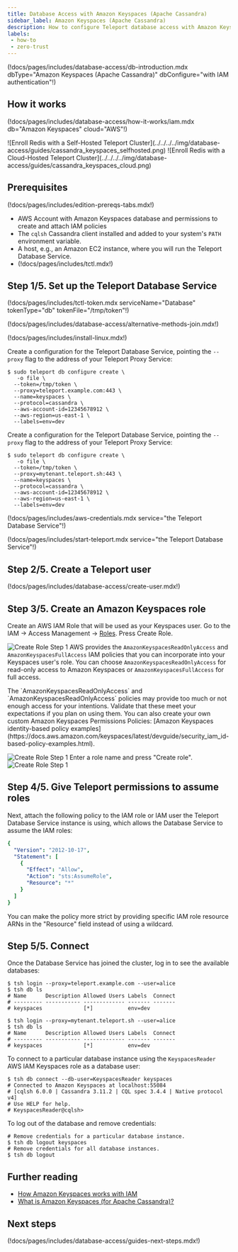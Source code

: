 ```yaml
---
title: Database Access with Amazon Keyspaces (Apache Cassandra)
sidebar_label: Amazon Keyspaces (Apache Cassandra)
description: How to configure Teleport database access with Amazon Keyspaces (Apache Cassandra)
labels:
 - how-to
 - zero-trust
---
```


(!docs/pages/includes/database-access/db-introduction.mdx dbType="Amazon Keyspaces (Apache Cassandra)" dbConfigure="with IAM authentication"!)

## How it works

(!docs/pages/includes/database-access/how-it-works/iam.mdx db="Amazon Keyspaces" cloud="AWS"!)

<Tabs>
<TabItem scope={["oss", "enterprise"]} label="Self-Hosted">
![Enroll Redis with a Self-Hosted Teleport Cluster](../../../../img/database-access/guides/cassandra_keyspaces_selfhosted.png)
</TabItem>
<TabItem scope={["cloud"]} label="Teleport Enterprise Cloud">
![Enroll Redis with a Cloud-Hosted Teleport Cluster](../../../../img/database-access/guides/cassandra_keyspaces_cloud.png)
</TabItem>

</Tabs>

## Prerequisites

(!docs/pages/includes/edition-prereqs-tabs.mdx!)

- AWS Account with Amazon Keyspaces database and permissions to create and attach IAM policies
- The `cqlsh` Cassandra client installed and added to your system's `PATH` environment variable.
- A host, e.g., an Amazon EC2 instance, where you will run the Teleport Database Service.
- (!docs/pages/includes/tctl.mdx!)

## Step 1/5. Set up the Teleport Database Service

(!docs/pages/includes/tctl-token.mdx serviceName="Database" tokenType="db" tokenFile="/tmp/token"!)

(!docs/pages/includes/database-access/alternative-methods-join.mdx!)

(!docs/pages/includes/install-linux.mdx!)

<Tabs>
<TabItem scope={["oss", "enterprise"]} label="Self-Hosted">

Create a configuration for the Teleport Database Service, pointing the
`--proxy` flag to the address of your Teleport Proxy Service:

```code
$ sudo teleport db configure create \
   -o file \
  --token=/tmp/token \
  --proxy=teleport.example.com:443 \
  --name=keyspaces \
  --protocol=cassandra \
  --aws-account-id=12345678912 \
  --aws-region=us-east-1 \
  --labels=env=dev
```

</TabItem>
<TabItem scope={["cloud"]} label="Teleport Enterprise Cloud">

Create a configuration for the Teleport Database Service, pointing the
`--proxy` flag to the address of your Teleport Proxy Service:

```code
$ sudo teleport db configure create \
   -o file \
  --token=/tmp/token \
  --proxy=mytenant.teleport.sh:443 \
  --name=keyspaces \
  --protocol=cassandra \
  --aws-account-id=12345678912 \
  --aws-region=us-east-1 \
  --labels=env=dev
```

</TabItem>

</Tabs>

(!docs/pages/includes/aws-credentials.mdx service="the Teleport Database Service"!)

(!docs/pages/includes/start-teleport.mdx service="the Teleport Database Service"!)

## Step 2/5. Create a Teleport user

(!docs/pages/includes/database-access/create-user.mdx!)

## Step 3/5. Create an Amazon Keyspaces role

Create an AWS IAM Role that will be used as your Keyspaces user.
Go to the IAM -> Access Management -> [Roles](https://console.aws.amazon.com/iamv2/home#/roles).
Press Create Role.

![Create Role Step 1](../../../../img/database-access/guides/keyspaces/create-role-step1.png)
AWS provides the `AmazonKeyspacesReadOnlyAccess` and `AmazonKeyspacesFullAccess` IAM policies that you can incorporate into your Keyspaces user's role.
You can choose `AmazonKeyspacesReadOnlyAccess` for read-only access to Amazon Keyspaces or `AmazonKeyspacesFullAccess` for full access.

<Admonition type="tip">
  The `AmazonKeyspacesReadOnlyAccess` and `AmazonKeyspacesReadOnlyAccess` policies may
  provide too much or not enough access for your intentions.
  Validate that these meet your expectations if you plan on using them.
  You can also create your own custom Amazon Keyspaces Permissions Policies: [Amazon Keyspaces identity-based policy examples](https://docs.aws.amazon.com/keyspaces/latest/devguide/security_iam_id-based-policy-examples.html).
</Admonition>

![Create Role Step 1](../../../../img/database-access/guides/keyspaces/create-role-step2.png)
Enter a role name and press "Create role".
![Create Role Step 1](../../../../img/database-access/guides/keyspaces/create-role-step3.png)

## Step 4/5. Give Teleport permissions to assume roles

Next, attach the following policy to the IAM role or IAM user the Teleport
Database Service instance is using, which allows the Database Service to
assume the IAM roles:

```yaml
{
  "Version": "2012-10-17",
  "Statement": [
    {
      "Effect": "Allow",
      "Action": "sts:AssumeRole",
      "Resource": "*"
    }
  ]
}
```

<Admonition type="tip">
  You can make the policy more strict by providing specific IAM role resource
  ARNs in the "Resource" field instead of using a wildcard.
</Admonition>

## Step 5/5. Connect

Once the Database Service has joined the cluster, log in to see the available
databases:

<Tabs>
<TabItem scope={["oss", "enterprise"]} label="Self-Hosted">

  ```code
  $ tsh login --proxy=teleport.example.com --user=alice
  $ tsh db ls
  # Name      Description Allowed Users Labels  Connect
  # --------- ----------- ------------- ------- -------
  # keyspaces             [*]           env=dev
  ```

</TabItem>
<TabItem scope={["cloud"]} label="Teleport Enterprise Cloud">

  ```code
  $ tsh login --proxy=mytenant.teleport.sh --user=alice
  $ tsh db ls
  # Name      Description Allowed Users Labels  Connect
  # --------- ----------- ------------- ------- -------
  # keyspaces             [*]           env=dev
  ```

</TabItem>

</Tabs>

To connect to a particular database instance using the `KeyspacesReader`  AWS IAM Keyspaces role as a database user:
```code
$ tsh db connect --db-user=KeyspacesReader keyspaces
# Connected to Amazon Keyspaces at localhost:55084
# [cqlsh 6.0.0 | Cassandra 3.11.2 | CQL spec 3.4.4 | Native protocol v4]
# Use HELP for help.
# KeyspacesReader@cqlsh>
```

To log out of the database and remove credentials:

```code
# Remove credentials for a particular database instance.
$ tsh db logout keyspaces
# Remove credentials for all database instances.
$ tsh db logout
```

## Further reading

- [How Amazon Keyspaces works with IAM](https://docs.aws.amazon.com/keyspaces/latest/devguide/security_iam_service-with-iam.html)
- [What is Amazon Keyspaces (for Apache Cassandra)?](https://docs.aws.amazon.com/keyspaces/latest/devguide/what-is-keyspaces.html)

## Next steps

(!docs/pages/includes/database-access/guides-next-steps.mdx!)

